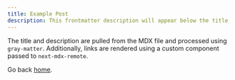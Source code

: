 ```yaml
---
title: Example Post
description: This frontmatter description will appear below the title
---
```


The title and description are pulled from the MDX file and processed using `gray-matter`. Additionally, links are rendered using a custom component passed to `next-mdx-remote`.

Go back [home](/).
